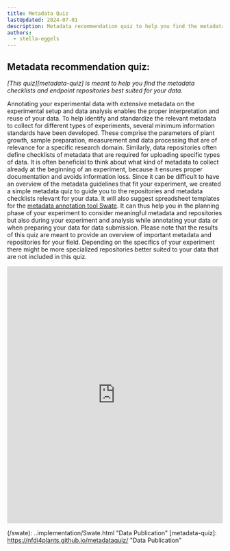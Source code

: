 ```yaml
---
title: Metadata Quiz
lastUpdated: 2024-07-01
description: Metadata recommendation quiz to help you find the metadata checklists and endpoint repositories best suited for your data.
authors:
  - stella-eggels
---
```



## Metadata recommendation quiz: 

*[This quiz][metadata-quiz] is meant to help you find the metadata checklists and endpoint repositories best suited for your data.*

Annotating your experimental data with extensive metadata on the experimental setup and data analysis enables the proper interpretation and reuse of your data. To help identify and standardize the relevant metadata to collect for different types of experiments, several minimum information standards have been developed. These comprise the parameters of plant growth, sample preparation, measurement and data processing that are of relevance for a specific research domain. Similarly, data repositories often define checklists of metadata that are required for uploading specific types of data. It is often beneficial to think about what kind of metadata to collect already at the beginning of an experiment, because it ensures proper documentation and avoids information loss. 
Since it can be difficult to have an overview of the metadata guidelines that fit your experiment, we created a simple metadata quiz to guide you to the repositories and metadata checklists relevant for your data. It will also suggest spreadsheet templates for the [metadata annotation tool Swate](/swate). It can thus help you in the planning phase of your experiment to consider meaningful metadata and repositories but also during your experiment and analysis while annotating your data or when preparing your data for data submission. Please note that the results of this quiz are meant to provide an overview of important metadata and repositories for your field. Depending on the specifics of your experiment there might be more specialized repositories better suited to your data that are not included in this quiz. 

<iframe width="100%" style="min-height: 600px" src="https://nfdi4plants.github.io/metadataquiz/" frameborder="0"></iframe>

(/swate): ..implementation/Swate.html "Data Publication"
[metadata-quiz]: https://nfdi4plants.github.io/metadataquiz/ "Data Publication"